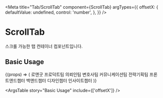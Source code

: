 
<Meta
  title="Tab/ScrollTab"
  component={ScrollTab}
  argTypes={{
    offsetX: {
      defaultValue: undefined,
      control: 'number',
    },
  }}
/>

# ScrollTab

스크롤 가능한 탭 컨테이너 컴포넌트입니다.

## Basic Usage

<Canvas>
  <Story name="Basic Usage">
    {(props) => (
      <Box width={600} m="0 auto">
        <ScrollTab {...props}>
          <Tab selected={true}>로앤굿</Tab>
          <Tab>프로덕트팀</Tab>
          <Tab>의뢰인팀</Tab>
          <Tab>변호사팀</Tab>
          <Tab>커뮤니케이션팀</Tab>
          <Tab>전략기획팀</Tab>
          <Tab>프론트앤드챕터</Tab>
          <Tab>백앤드챕터</Tab>
          <Tab>디자인챕터</Tab>
          <Tab>인사이트챕터</Tab>
        </ScrollTab>
      </Box>
    )}
  </Story>
</Canvas>

<ArgsTable story="Basic Usage" include={['offsetX']} />
